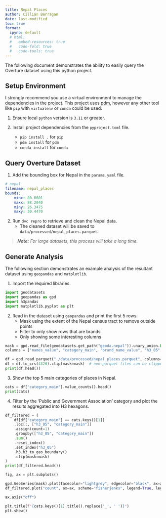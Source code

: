 ```yaml
---
title: Nepal Places
author: Cillian Berragan
date: last-modified
toc: true
format: 
  ipynb: default
  # html:
  #   embed-resources: true
  #   code-fold: true
  #   code-tools: true
---
```


The following document demonstrates the ability to easily query the Overture dataset using this python project. 

## Setup Environment

I strongly recommend you use a virtual environment to manage the dependencies in the project. This project uses [pdm](https://pdm.fming.dev/), however any other tool like `pip` with `virtualenv` or `conda` could be used.

1. Ensure local `python` version is `3.11` or greater.

2. Install project dependencies from the `pyproject.toml` file.
    - `pip install .` for `pip`
    - `pdm install` for `pdm`
    - `conda install` for `conda`

## Query Overture Dataset

1. Add the bounding box for Nepal in the `params.yaml` file.

```yaml
# nepal
filename: nepal_places
bounds:
    minx: 80.0601
    maxx: 88.2040
    miny: 26.3475
    maxy: 30.4470
```

2. Run `dvc repro` to retrieve and clean the Nepal data.
    - The cleaned dataset will be saved to `data/processed/nepal_places.parquet`.

> ___Note:__ For large datasets, this process will take a long time._

## Generate Analysis

The following section demonstrates an example analysis of the resultant dataset using `geopandas` and `matplotlib`.

1. Import the required libraries.

```python
import geodatasets
import geopandas as gpd
import h3pandas
import matplotlib.pyplot as plt
```

2. Read in the dataset using `geopandas` and print the first 5 rows.
    - Mask using the extent of the Nepal census tract to remove outside points
    - Filter to only show rows that are brands
    - Only showing some interesting columns

```python
mask = gpd.read_file(geodatasets.get_path("geoda.nepal")).unary_union.buffer(0.01)
columns = ["names_value", "category_main", "brand_name_value", "h3_05", "geometry"]

df = gpd.read_parquet("./data/processed/nepal_places.parquet", columns=columns)
df = df.to_crs(4326).clip(mask=mask)  # non-parquet files can be clipped when read in
print(df.head())
```

3. Show the top 5 main categories of places in Nepal.

```python
cats = df["category_main"].value_counts().head()
print(cats)
```

4. Filter by the 'Public and Government Association' category and plot the results aggregated into H3 hexagons.

```python
df_filtered = (
    df[df["category_main"] == cats.keys()[1]]
    .loc[:, ["h3_05", "category_main"]]
    .assign(count=1)
    .groupby(["h3_05", "category_main"])
    .sum()
    .reset_index()
    .set_index("h3_05")
    .h3.h3_to_geo_boundary()
    .clip(mask=mask)
)
print(df_filtered.head())
```

```python
fig, ax = plt.subplots()

gpd.GeoSeries(mask).plot(facecolor="lightgrey", edgecolor="black", ax=ax)
df_filtered.plot("count", ax=ax, scheme="fisherjenks", legend=True, legend_kwds={"frameon":False})

ax.axis("off")

plt.title(f"{cats.keys()[1].title().replace('_', ' ')}")
plt.show()
```
